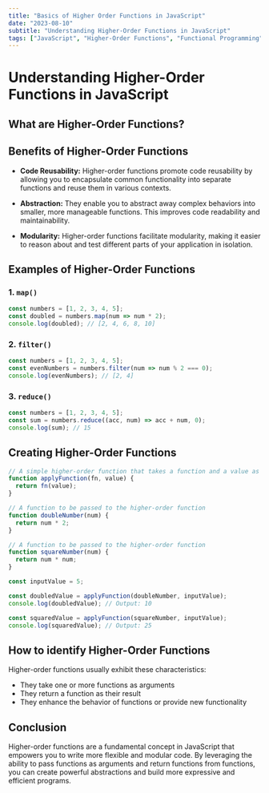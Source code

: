 ```yaml
---
title: "Basics of Higher Order Functions in JavaScript"
date: "2023-08-10"
subtitle: "Understanding Higher-Order Functions in JavaScript"
tags: ["JavaScript", "Higher-Order Functions", "Functional Programming", "Modularity", "Code Reusability", "Abstraction"]
---
```



<CustomImage 
src='https://raw.githubusercontent.com/JUNNY12/portfoliopost/main/image/higherOrderFunction.webp'
alt='Higher Order Functions'
width={600}
height={400}
/>


# Understanding Higher-Order Functions in JavaScript

## What are Higher-Order Functions?

<CustomParagraph 
children='Higher-order functions are a powerful concept in JavaScript that allow functions to be treated as first-class citizens. 
This means you can pass functions as arguments to other functions, return functions from functions, 
or even assign functions to variables. Higher-order functions are a fundamental building block in functional 
programming and can greatly enhance the flexibility and modularity of your code.
'
/>

## Benefits of Higher-Order Functions

<CustomParagraph 
children='Higher-order functions bring several benefits to your code:'
/>


- **Code Reusability:** Higher-order functions promote code reusability by allowing you
    to encapsulate common functionality into separate functions and reuse them in various contexts.

- **Abstraction:** They enable you to abstract away complex behaviors into smaller, more manageable functions. 
    This improves code readability and maintainability.

- **Modularity:** Higher-order functions facilitate modularity, making it easier to reason about and test
    different parts of your application in isolation.


## Examples of Higher-Order Functions

### 1. `map()`


<CustomParagraph 
children='The `map()` function is a classic example of a higher-order function. It applies a given function to each element
in an array and returns a new array containing the results.
'
/>

```javascript
const numbers = [1, 2, 3, 4, 5];
const doubled = numbers.map(num => num * 2);
console.log(doubled); // [2, 4, 6, 8, 10]


```

### 2. `filter()`

<CustomParagraph 
children='The `filter()` function is another higher-order function that creates a new array containing elements that pass a given test function.
'
/>

```javascript
const numbers = [1, 2, 3, 4, 5];
const evenNumbers = numbers.filter(num => num % 2 === 0);
console.log(evenNumbers); // [2, 4]

```


### 3. `reduce()`


<CustomParagraph
children='The `reduce()` function is a higher-order function that reduces an array to a 
single value by applying a given function to each element and accumulating the results.
'
/>

```javascript
const numbers = [1, 2, 3, 4, 5];
const sum = numbers.reduce((acc, num) => acc + num, 0);
console.log(sum); // 15

```


## Creating Higher-Order Functions


<CustomParagraph
children='Absolutely, you can create your own higher-order functions in JavaScript. Higher-order functions
are simply functions that take one or more functions as arguments and/or return a function as their result. 
Creating your own higher-order functions 
can help you encapsulate and abstract common patterns of behavior in your code.
'
/>

<CustomParagraph
children='Here is an example of how you could create a basic higher-order function:'
/>

```javascript
// A simple higher-order function that takes a function and a value as arguments
function applyFunction(fn, value) {
  return fn(value);
}

// A function to be passed to the higher-order function
function doubleNumber(num) {
  return num * 2;
}

// A function to be passed to the higher-order function
function squareNumber(num) {
  return num * num;
}

const inputValue = 5;

const doubledValue = applyFunction(doubleNumber, inputValue);
console.log(doubledValue); // Output: 10

const squaredValue = applyFunction(squareNumber, inputValue);
console.log(squaredValue); // Output: 25

```

## How to identify Higher-Order Functions


Higher-order functions usually exhibit these characteristics:

- They take one or more functions as arguments 
- They return a function as their result
- They enhance the behavior of functions or provide new functionality


## Conclusion

Higher-order functions are a fundamental concept in JavaScript that empowers you to write more flexible
and modular code. By leveraging the ability to pass functions as arguments and return functions
from functions, you can create powerful abstractions and build more expressive and efficient programs.
